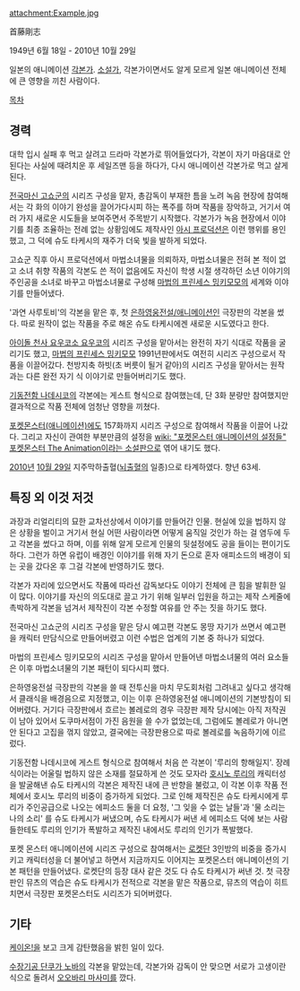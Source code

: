 attachment:Example.jpg

首藤剛志

1949년 6월 18일 - 2010년 10월 29일

일본의 애니메이션 [[각본가]]. [[소설가]], 각본가이면서도 알게 모르게 일본 애니메이션 전체에 큰 영향을 끼친 사람이다. 


[[목차]]

== 경력 ==
대학 입시 실패 후 먹고 살려고 드라마 각본가로 뛰어들었다가, 각본이 자기 마음대로 안 된다는 사실에 때려치운 후 세일즈맨 등을 하다가, 다시 애니메이션 각본가로 먹고 살게 된다.  

[[전국마신 고쇼군]]의 시리즈 구성을 맡자, 총감독이 부재한 틈을 노려 녹음 현장에 참여해서는 각 화의 이야기 완성을 끌어가다시피 하는 폭주를 하며 작품을 장악하고, 거기서 여러 가지 새로운 시도들을 보여주면서 주목받기 시작했다. 각본가가 녹음 현장에서 이야기를 최종 조율하는 전례 없는 상황임에도 제작사인 [[아시 프로덕션]]은 이런 행위를 용인했고, 그 덕에 슈도 타케시의 재주가 더욱 빛을 발하게 되었다. 

고쇼군 직후 아시 프로덕션에서 마법소녀물을 의뢰하자, 마법소녀물은 전혀 본 적이 없고 소녀 취향 작품의 각본도 쓴 적이 없음에도 자신이 학생 시절 생각하던 소년 이야기의 주인공을 소녀로 바꾸고 마법소녀물로 구성해 [[마법의 프린세스 밍키모모]]의 세계와 이야기를 만들어냈다. 

'과연 사루토비'의 각본을 맡은 후, 첫 [[은하영웅전설/애니메이션]]인 극장판의 각본을 썼다. 따로 원작이 없는 작품을 주로 해온 슈도 타케시에겐 새로운 시도였다고 한다. 

[[아이돌 천사 요우코소 요우코]]의 시리즈 구성을 맡아서는 완전히 자기 식대로 작품을 굴리기도 했고, [[마법의 프린세스 밍키모모]] 1991년판에서도 여전히 시리즈 구성으로서 작품을 이끌어갔다. 천방지축 하빗(초 버릇이 될거 같아)의 시리즈 구성을 맡아서는 원작과는 다른 완전 자기 식 이야기로 만들어버리기도 했다. 

[[기동전함 나데시코]]의 각본에는 게스트 형식으로 참여했는데, 단 3화 분량만 참여했지만 결과적으로 작품 전체에 엄청난 영향을 끼쳤다. 

[[포켓몬스터(애니메이션)]]에도 157화까지 시리즈 구성으로 참여해서 작품을 이끌어 나갔다. 그리고 자신이 관여한 부분만큼의 설정을 [[wiki: "포켓몬스터 애니메이션의 설정들" 포켓몬스터 The Animation이라는 소설판으로]] 엮어 내기도 했다.

[[2010년]] [[10월 29일]] 지주막하출혈([[뇌출혈]]의 일종)으로 타계하였다. 향년 63세.

== 특징 외 이것 저것 ==
과장과 리얼리티의 묘한 교차선상에서 이야기를 만들어간 인물. 현실에 있을 법하지 않은 상황을 벌이고 거기서 현실 어떤 사람이라면 어떻게 움직일 것인가 하는 걸 염두에 두고 각본을 썼다고 하며, 이를 위해 알게 모르게 인물의 뒷설정에도 공을 들이는 편이기도 하다. 그런가 하면 유럽이 배경인 이야기를 위해 자기 돈으로 혼자 애피소드의 배경이 되는 곳을 갔다온 후 그걸 각본에 반영하기도 했다.  

각본가 자리에 있으면서도 작품에 따라선 감독보다도 이야기 전체에 큰 힘을 발휘한 일이 많다. 이야기를 자신의 의도대로 끌고 가기 위해 일부러 입원을 하고는 제작 스케줄에 촉박하게 각본을 넘겨서 제작진이 각본 수정할 여유를 안 주는 짓을 하기도 했다.  

전국마신 고쇼군의 시리즈 구성을 맡은 당시 예고편 각본도 몽땅 자기가 쓰면서 예고편을 캐릭터 만담식으로 만들어버렸고 이런 수법은 업계의 기본 중 하나가 되었다.    

마법의 프린세스 밍키모모의 시리즈 구성을 맡아서 만들어낸 마법소녀물의 여러 요소들은 이후 마법소녀물의 기본 패턴이 되다시피 했다. 

은하영웅전설 극장판의 각본을 쓸 때 전투신을 마치 무도회처럼 그려내고 싶다고 생각해서 클래식을 배경음으로 지정했고, 이는 이후 은하영웅전설 애니메이션의 기본방침이 되어버렸다. 거기다 극장판에서 흐르는 볼레로의 경우 극장판 제작 당시에는 아직 저작권이 남아 있어서 도쿠마서점이 가진 음원을 쓸 수가 없었는데, 그럼에도 볼레로가 아니면 안 된다고 고집을 꺾지 않았고, 결국에는 극장판용으로 따로 볼레로를 녹음하기에 이르렀다. 

기동전함 나데시코에 게스트 형식으로 참여해서 처음 쓴 각본이 '루리의 항해일지'. 장례식이라는 어울릴 법하지 않은 소재를 절묘하게 쓴 것도 모자라 [[호시노 루리]]의 캐릭터성을 발굴해낸 슈도 타케시의 각본은 제작진 내에 큰 반향을 불렀고, 이 각본 이후 작품 전체에서 호시노 루리의 비중이 증가하게 되었다. 그로 인해 제작진은 슈도 타케시에게 루리가 주인공급으로 나오는 에피소드 둘을 더 요청, '그 잊을 수 없는 날들'과 '물 소리는 나의 소리' 를 슈도 타케시가 써냈으며, 슈도 타케시가 써낸 세 에피소드 덕에 보는 사람들한테도 루리의 인기가 폭발하고 제작진 내에서도 루리의 인기가 폭발했다. 

포켓 몬스터 애니메이션에 시리즈 구성으로 참여해서는 [[로켓단]] 3인방의 비중을 증가시키고 캐릭터성을 더 불어넣고 하면서 지금까지도 이어지는 포켓몬스터 애니메이션의 기본 패턴을 만들어냈다. 로켓단의 등장 대사 같은 것도 다 슈도 타케시가 써낸 것. 첫 극장판인 뮤츠의 역습은 슈도 타케시가 전적으로 각본을 맡은 작품으로, 뮤츠의 역습이 히트치면서 극장판 포켓몬스터도 시리즈가 되어버렸다.     

== 기타 ==
[[케이온!]]을 보고 크게 감탄했음을 밝힌 일이 있다. 

[[수장기공 단쿠가 노바]]의 각본을 맡았는데, 각본가와 감독이 안 맞으면 서로가 고생이란 식으로 돌려서 [[오오바리 마사미]]를 깠다.
